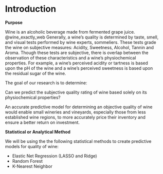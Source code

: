 

# Introduction

**Purpose**

Wine is an alcoholic beverage made from fermented grape juice. @wine_exactly_web Generally, a wine's quality is determined by taste, smell, and visual tests performed by wine experts, sommeliers. These tests grade the wine on subjective measures: Acidity, Sweetness, Alcohol, Tannin and Aroma.  Though these tests are subjective, there is overlap between the observation of these characteristics and a wine's physiochemical properties.  For example, a wine's perceived acidity or tartness is based upon the pH of the wine and a wine's perceived sweetness is based upon the residual sugar of the wine.  

The goal of our research is to determine:

Can we predict the subjective quality rating of wine based solely on its physiochemical properties?

An accurate predictive model for determining an objective quality of wine would enable small wineries and vineyards, especially those from less established wine regions, to more accurately price their inventory and ensure a better return on investment.   

**Statistical or Analytical Method**

We will be using the the following statistical methods to create predictive models for quality of wine:

- Elastic Net Regression (LASSO and Ridge)
- Random Forest
- K-Nearest Neighbor

  
